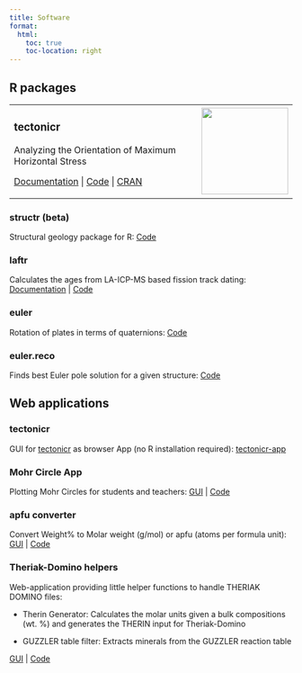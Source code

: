 ```yaml
---
title: Software
format:
  html:
    toc: true
    toc-location: right
---
```


<style>
td, th {
   border: none!important;
}
</style>

## R packages

+-------------------------------------------------------------------------------------------------------------------------------------------------------------------------------------------+-----------------------------------------------------+
| ### tectonicr {#sec-tectonicr}                                                                                                                                                            | ![](images/clipboard-1086098341.png){width="1.6in"} |
|                                                                                                                                                                                           |                                                     |
| Analyzing the Orientation of Maximum Horizontal Stress                                                                                                                                    |                                                     |
|                                                                                                                                                                                           |                                                     |
| [Documentation](https://tobiste.github.io/tectonicr/index.html) \| [Code](https://github.com/tobiste/tectonicr/) \| [CRAN](https://cloud.r-project.org/web/packages/tectonicr/index.html) |                                                     |
+-------------------------------------------------------------------------------------------------------------------------------------------------------------------------------------------+-----------------------------------------------------+

### structr (beta)

Structural geology package for R: [Code](https://github.com/tobiste/structr)

### laftr

Calculates the ages from LA-ICP-MS based fission track dating: [Documentation](https://tobiste.github.io/laftr/) \| [Code](https://github.com/tobiste/laftr)

### euler

Rotation of plates in terms of quaternions: [Code](https://github.com/tobiste/euler)

### euler.reco

Finds best Euler pole solution for a given structure: [Code](https://github.com/tobiste/euler.reco)

## Web applications

### tectonicr

GUI for [tectonicr](#sec-tectonicr) as browser App (no R installation required): [tectonicr-app](https://tobiste.shinyapps.io/tectonicr-app/)

### Mohr Circle App

Plotting Mohr Circles for students and teachers: [GUI](https://tobiste.shinyapps.io/Mohr_Circle_App/) \| [Code](https://github.com/tobiste/Mohr_Circle_App)

### apfu converter

Convert Weight% to Molar weight (g/mol) or apfu (atoms per formula unit): [GUI](https://tobiste.shinyapps.io/apfu_converter/%22) \| [Code](https://github.com/tobiste/apfu_converter)

### Theriak-Domino helpers

Web-application providing little helper functions to handle THERIAK DOMINO files:

-   Therin Generator: Calculates the molar units given a bulk compositions (wt. %) and generates the THERIN input for Theriak-Domino

-   GUZZLER table filter: Extracts minerals from the GUZZLER reaction table

[GUI](https://tobiste.shinyapps.io/Bulk_to_therin/) \| [Code](https://github.com/tobiste/Bulk_to_therin)

